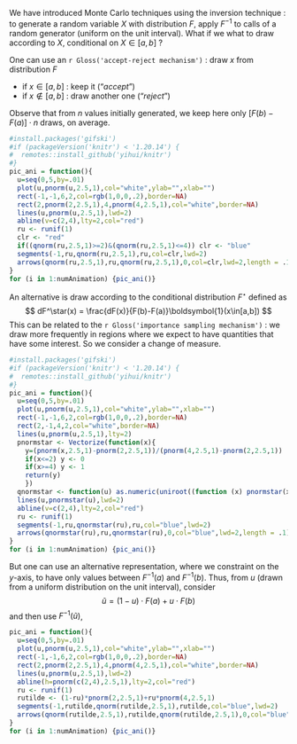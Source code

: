 <!-- ## Importance Sampling -->

We have introduced Monte Carlo techniques using the inversion technique : to generate a random variable $X$ with distribution $F$, apply $F^{-1}$ to calls of a random generator (uniform on the unit interval). What if we what to draw according to $X$, conditional on $X\in[a,b]$ ?

One can use an `r Gloss('accept-reject mechanism')` : draw $x$ from distribution $F$

- if $x\in[a,b]$ : keep it ("*accept*")
- if $x\notin[a,b]$ : draw another one ("*reject*")

Observe that from $n$ values initially generated, we keep here only $[F(b)-F(a)]\cdot n$ draws, on average.

```r
#install.packages('gifski')
#if (packageVersion('knitr') < '1.20.14') {
#  remotes::install_github('yihui/knitr')
#}
pic_ani = function(){
  u=seq(0,5,by=.01)
  plot(u,pnorm(u,2.5,1),col="white",ylab="",xlab="")
  rect(-1,-1,6,2,col=rgb(1,0,0,.2),border=NA)
  rect(2,pnorm(2,2.5,1),4,pnorm(4,2.5,1),col="white",border=NA)
  lines(u,pnorm(u,2.5,1),lwd=2)
  abline(v=c(2,4),lty=2,col="red")
  ru <- runif(1)
  clr <- "red"
  if((qnorm(ru,2.5,1)>=2)&(qnorm(ru,2.5,1)<=4)) clr <- "blue"
  segments(-1,ru,qnorm(ru,2.5,1),ru,col=clr,lwd=2)
  arrows(qnorm(ru,2.5,1),ru,qnorm(ru,2.5,1),0,col=clr,lwd=2,length = .1)
}
for (i in 1:numAnimation) {pic_ani()}
```

An alternative is draw according to the conditional distribution $F^{\star}$ defined as
$$
dF^\star(x) = \frac{dF(x)}{F(b)-F(a)}\boldsymbol{1}(x\in[a,b])
$$
This can be related to the `r Gloss('importance sampling mechanism')` : we draw more frequently in regions where we expect to have quantities that have some interest. So we consider a change of measure.

```r
#install.packages('gifski')
#if (packageVersion('knitr') < '1.20.14') {
#  remotes::install_github('yihui/knitr')
#}
pic_ani = function(){
  u=seq(0,5,by=.01)
  plot(u,pnorm(u,2.5,1),col="white",ylab="",xlab="")
  rect(-1,-1,6,2,col=rgb(1,0,0,.2),border=NA)
  rect(2,-1,4,2,col="white",border=NA)
  lines(u,pnorm(u,2.5,1),lty=2)
  pnormstar <- Vectorize(function(x){
    y=(pnorm(x,2.5,1)-pnorm(2,2.5,1))/(pnorm(4,2.5,1)-pnorm(2,2.5,1))
    if(x<=2) y <- 0
    if(x>=4) y <- 1
    return(y)
    })
  qnormstar <- function(u) as.numeric(uniroot((function (x) pnormstar(x) - u), lower = 2, upper = 4)[1])
  lines(u,pnormstar(u),lwd=2)
  abline(v=c(2,4),lty=2,col="red")
  ru <- runif(1)
  segments(-1,ru,qnormstar(ru),ru,col="blue",lwd=2)
  arrows(qnormstar(ru),ru,qnormstar(ru),0,col="blue",lwd=2,length = .1)
}
for (i in 1:numAnimation) {pic_ani()}
```

But one can use an alternative representation, where we constraint on the $y$-axis, to have only values between $F^{-1}(a)$ and $F^{-1}(b)$. Thus, from $u$ (drawn from a uniform distribution on the unit interval), consider
$$
\tilde{u}=(1-u)\cdot F(a)+u\cdot F(b)
$$
and then use $F^{-1}(\tilde{u})$,

```r
pic_ani = function(){
  u=seq(0,5,by=.01)
  plot(u,pnorm(u,2.5,1),col="white",ylab="",xlab="")
  rect(-1,-1,6,2,col=rgb(1,0,0,.2),border=NA)
  rect(2,pnorm(2,2.5,1),4,pnorm(4,2.5,1),col="white",border=NA)
  lines(u,pnorm(u,2.5,1),lwd=2)
  abline(h=pnorm(c(2,4),2.5,1),lty=2,col="red")
  ru <- runif(1)
  rutilde <- (1-ru)*pnorm(2,2.5,1)+ru*pnorm(4,2.5,1)
  segments(-1,rutilde,qnorm(rutilde,2.5,1),rutilde,col="blue",lwd=2)
  arrows(qnorm(rutilde,2.5,1),rutilde,qnorm(rutilde,2.5,1),0,col="blue",lwd=2,length = .1)
}
for (i in 1:numAnimation) {pic_ani()}
```
